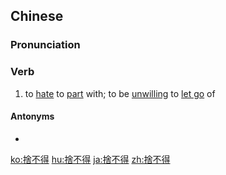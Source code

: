 {{also|舍不得}}
==Chinese==
{{zh-forms|s=舍不得|type=12}}

===Pronunciation===
{{zh-pron
|m=shě不dé,tl2=y
|c=se2 bat1 dak1
|mn=qz:siá-put-tit/xm,zz:siá-put-tek
|ma=Zh-shebude.ogg
|cat=v
}}

===Verb===
{{zh-verb}}

# {{lb|zh|colloquial}} to [[hate]] to [[part]] with; to be [[unwilling]] to [[let go]] of

====Antonyms====
* {{zh-l|捨得}}

[[ko:捨不得]]
[[hu:捨不得]]
[[ja:捨不得]]
[[zh:捨不得]]